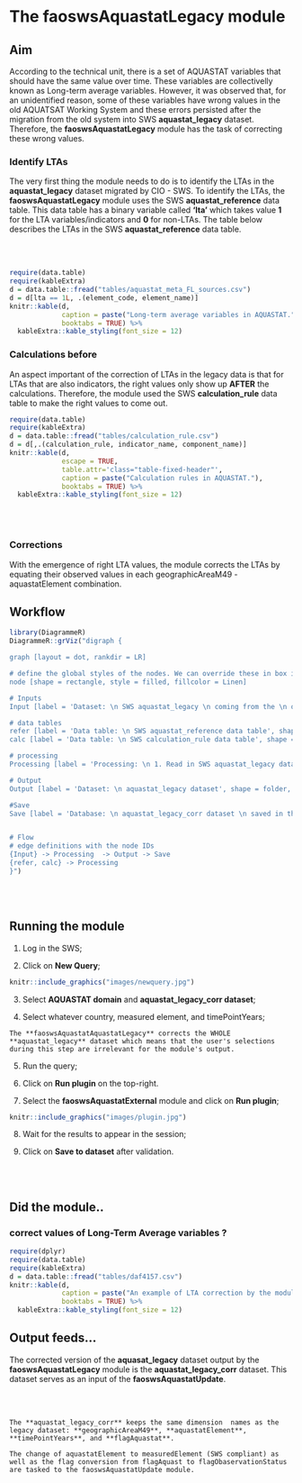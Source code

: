 # **The faoswsAquastatLegacy module** {#AquastatLegacy}

## **Aim**
According to the technical unit, there is a set of AQUASTAT variables that should have the same value over time. These variables are collectivelly known as Long-term average variables. However, it was observed that, for an unidentified reason, some of these variables have wrong values in the old AQUATSAT Working System and these errors persisted after the migration from the old system into SWS **aquastat_legacy** dataset.  Therefore, the **faoswsAquastatLegacy** module has the task of correcting these wrong values.

### **Identify LTAs**

The very first thing the module needs to do is to identify the LTAs in the **aquastat_legacy** dataset migrated by CIO - SWS. To identify the LTAs, the **faoswsAquastatLegacy** module uses the SWS **aquastat_reference** data table. This data table has a binary variable called **'lta'** which takes value **1** for the LTA variables/indicators and **0** for non-LTAs. The table below describes the LTAs in the SWS **aquastat_reference** data table.

<br>
<br>
```r
require(data.table)
require(kableExtra)
d = data.table::fread("tables/aquastat_meta_FL_sources.csv")
d = d[lta == 1L, .(element_code, element_name)]
knitr::kable(d,   
             caption = paste("Long-term average variables in AQUASTAT."),
             booktabs = TRUE) %>%
  kableExtra::kable_styling(font_size = 12)
```

### **Calculations before**

An aspect important of the correction of LTAs in the legacy data is that for LTAs that are also indicators, the right values only show up **AFTER** the calculations. Therefore, the module used the SWS **calculation_rule** data table to make the right values to come out.


```r
require(data.table)
require(kableExtra)
d = data.table::fread("tables/calculation_rule.csv")
d = d[,.(calculation_rule, indicator_name, component_name)]
knitr::kable(d,   
             escape = TRUE,
             table.attr='class="table-fixed-header"',
             caption = paste("Calculation rules in AQUASTAT."),
             booktabs = TRUE) %>%
  kableExtra::kable_styling(font_size = 12)
```

<br>
<br>

### **Corrections**
With the emergence of right LTA values, the module corrects the LTAs by equating their observed values in each geographicAreaM49 - aquastatElement combination.



## **Workflow**
```r
library(DiagrammeR)
DiagrammeR::grViz("digraph {

graph [layout = dot, rankdir = LR]

# define the global styles of the nodes. We can override these in box if we wish
node [shape = rectangle, style = filled, fillcolor = Linen]

# Inputs
Input [label = 'Dataset: \n SWS aquastat_legacy \n coming from the \n old AQUASTAT Working System', shape = folder, fillcolor = Beige]

# data tables
refer [label = 'Data table: \n SWS aquastat_reference data table', shape = folder, fillcolor = LightGrey]
calc [label = 'Data table: \n SWS calculation_rule data table', shape = folder, fillcolor = LightGrey]

# processing
Processing [label = 'Processing: \n 1. Read in SWS aquastat_legacy dataset \n 2. Calculation \n using calculation_rule data table, \n 2. Equate the right LTA values \n in each geographicAreaM49 - aquastatElement combination ', fillcolor = LightBlue]

# Output
Output [label = 'Dataset: \n aquastat_legacy dataset', shape = folder, fillcolor = Beige]

#Save
Save [label = 'Database: \n aquastat_legacy_corr dataset \n saved in the SWS', shape = folder, fillcolor = Beige]


# Flow
# edge definitions with the node IDs
{Input} -> Processing  -> Output -> Save
{refer, calc} -> Processing
}")

```

<br>
<br>

## **Running the module**

1. Log in the SWS;

2. Click on **New Query**;

```r
knitr::include_graphics("images/newquery.jpg")
```  

3. Select **AQUASTAT domain** and **aquastat_legacy_corr dataset**;

4. Select whatever country, measured element, and timePointYears;

```block

The **faoswsAquastatAquastatLegacy** corrects the WHOLE **aquastat_legacy** dataset which means that the user's selections during this step are irrelevant for the module's output. 

```

5. Run the query;

6. Click on **Run plugin** on the top-right.

7. Select the **faoswsAquastatExternal** module and click on **Run plugin**;

```r
knitr::include_graphics("images/plugin.jpg")
```  

8. Wait for the results to appear in the session;


9. Click on **Save to dataset** after validation.

<br>
<br>


## **Did the module..**

### correct values of Long-Term Average variables ?

```r
require(dplyr)
require(data.table)
require(kableExtra)
d = data.table::fread("tables/daf4157.csv")
knitr::kable(d,   
             caption = paste("An example of LTA correction by the module."),
             booktabs = TRUE) %>%
  kableExtra::kable_styling(font_size = 12)
```

## **Output feeds...**

The corrected version of the **aquasat_legacy** dataset output by the **faoswsAquastatLegacy** module is the **aquastat_legacy_corr** dataset. This dataset serves as an input of the **faoswsAquastatUpdate**.

<br>
<br>

```block

The **aquastat_legacy_corr** keeps the same dimension  names as the legacy dataset: **geographicAreaM49**, **aquastatElement**, **timePointYears**, and **flagAquastat**. 

The change of aquastatElement to measuredElement (SWS compliant) as well as the flag conversion from flagAquast to flagObaservationStatus are tasked to the faoswsAquastatUpdate module.


```



